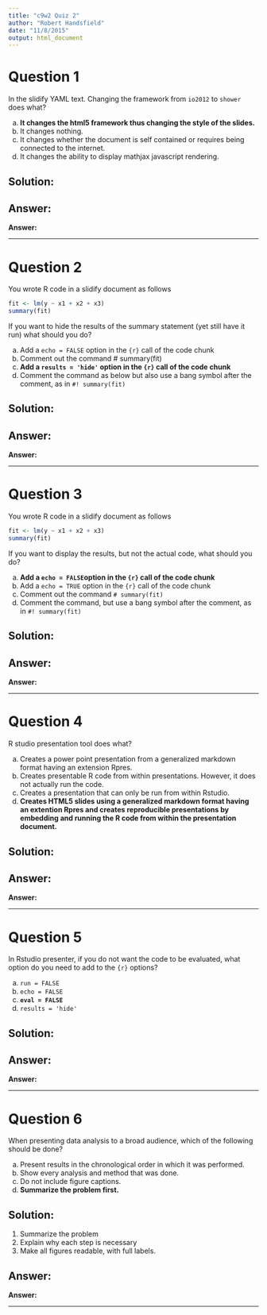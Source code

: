 ```yaml
---
title: "c9w2 Quiz 2"
author: "Robert Handsfield"
date: "11/8/2015"
output: html_document
---
```



# Question 1

In the slidify YAML text. Changing the framework from `io2012` to `shower` does what?

a) __It changes the html5 framework thus changing the style of the slides.__  
b) It changes nothing.  
c) It changes whether the document is self contained or requires being connected to the internet.  
d) It changes the ability to display mathjax javascript rendering.  

## Solution:


## Answer:
__Answer:__ 

---

# Question 2

You wrote R code in a slidify document as follows

```r
fit <- lm(y ~ x1 + x2 + x3)
summary(fit)
```

If you want to hide the results of the summary statement (yet still have it run) what should you do?

a) Add a `echo = FALSE` option in the `{r}` call of the code chunk  
b) Comment out the command # summary(fit)  
c) __Add a `results = 'hide'` option in the `{r}` call of the code chunk__  
d) Comment the command as below but also use a bang symbol after the comment, as in `#! summary(fit)`  

## Solution:


## Answer:
__Answer:__ 

---

# Question 3

You wrote R code in a slidify document as follows

```r
fit <- lm(y ~ x1 + x2 + x3)
summary(fit)
```

If you want to display the results, but not the actual code, what should you do?

a) __Add a `echo = FALSE`option in the `{r}` call of the code chunk__  
b) Add a `echo = TRUE` option in the `{r}` call of the code chunk  
c) Comment out the command `# summary(fit)`  
d) Comment the command, but use a bang symbol after the comment, as in `#! summary(fit)`  

## Solution:


## Answer:
__Answer:__ 

---

# Question 4

R studio presentation tool does what?

a) Creates a power point presentation from a generalized markdown format having an extension Rpres.  
b) Creates presentable R code from within presentations. However, it does not actually run the code.  
c) Creates a presentation that can only be run from within Rstudio.  
d) __Creates HTML5 slides using a generalized markdown format having an extention Rpres and creates reproducible presentations by embedding and running the R code from within the presentation document.__  

## Solution:


## Answer:
__Answer:__ 

---

# Question 5

In Rstudio presenter, if you do not want the code to be evaluated, what option do you need to add to the `{r}` options?

a) `run = FALSE`  
b) `echo = FALSE`  
c) __`eval = FALSE`__  
d) `results = 'hide'`  

## Solution:


## Answer:
__Answer:__ 

---

# Question 6

When presenting data analysis to a broad audience, which of the following should be done?

a) Present results in the chronological order in which it was performed.  
b) Show every analysis and method that was done.  
c) Do not include figure captions.  
d) __Summarize the problem first.__  

## Solution:

1. Summarize the problem
2. Explain why each step is necessary
3. Make all figures readable, with full labels.

## Answer:
__Answer:__ 

---
